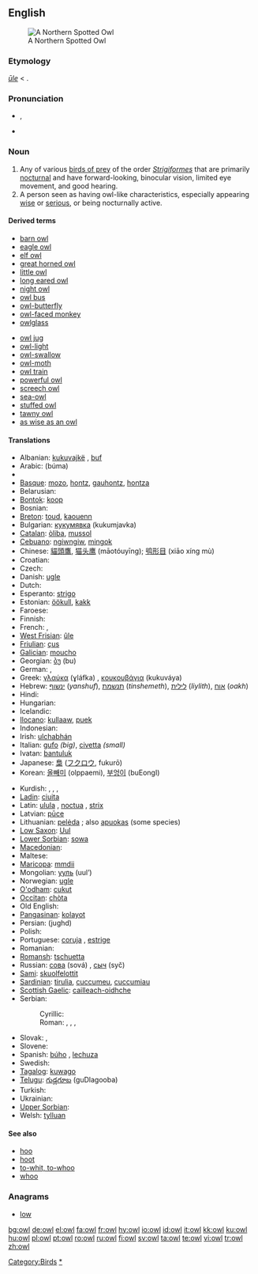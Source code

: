 {{see|Owl}}
{{wikipedia}}
==English==
[[Image:Northern Spotted Owl.USFWS-thumb.jpg|thumb|right|A Northern Spotted Owl]]

===Etymology===
{{OE.}} ''[[ule|ūle]]'' < {{Ger.}}.

===Pronunciation===
* {{IPA|/aʊl/}}, {{SAMPA|/aUl/}}
* {{audio|en-us-owl.ogg|Audio (US)}}
*: {{rhymes|aʊl}}

===Noun===
{{en-noun}}

# Any of various [[bird of prey|birds of prey]] of the order ''[[Strigiformes]]'' that are primarily [[nocturnal]] and have forward-looking, binocular vision, limited eye movement, and good hearing.
# A person seen as having owl-like characteristics, especially appearing [[wise]] or [[serious]], or being nocturnally active.

====Derived terms====
{{rel-top|terms derived from "owl"}}
* [[barn owl]]
* [[eagle owl]]
* [[elf owl]]
* [[great horned owl]]
* [[little owl]]
* [[long eared owl]]
* [[night owl]]
* [[owl bus]]
* [[owl-butterfly]]
* [[owl-faced monkey]]
* [[owlglass]]
{{rel-mid}}
* [[owl jug]]
* [[owl-light]]
* [[owl-swallow]]
* [[owl-moth]]
* [[owl train]]
* [[powerful owl]]
* [[screech owl]]
* [[sea-owl]]
* [[stuffed owl]]
* [[tawny owl]]
* [[as wise as an owl]]
{{rel-bottom}}

====Translations====
{{trans-top|a bird}}
* Albanian: [[kukuvajkë]] {{f}}, [[buf]] {{m}}
* Arabic: {{Arab|[[بومة]]}} (búma) {{f}}
* {{trreq|Armenian}}
* [[Basque]]: [[mozo]], [[hontz]], [[gauhontz]], [[hontza]]
* Belarusian: {{t-|be|сава|f|tr=sava|sc=Cyrl|xs=Belarusian}}
* [[Bontok]]: [[koop]]
* Bosnian: {{t-|bs|sova|f}}
* [[Breton]]: [[toud]], [[kaouenn]]
* Bulgarian: [[кукумявка]] (kukumjavka)
* [[Catalan]]: [[òliba]], [[mussol]]
* [[Cebuano]]: [[ngiwngiw]], [[mingok]]
* Chinese: [[貓頭鷹]], [[猫头鹰]] (māotóuyīng); [[鸮形目]] (xiāo xíng mù)
* Croatian: {{t+|hr|sova|f}}
* Czech: {{t-|cs|sova|f}}
* Danish: [[ugle]]
* Dutch: {{t+|nl|uil|m}}
* Esperanto: [[strigo]]
* Estonian: [[öökull]], [[kakk]]
* Faroese: {{t-|fo|ugla|xs=Faroese}}
* Finnish: {{t+|fi|pöllö}}
* French: {{t+|fr|hibou|m}}, {{t+|fr|chouette|f}}
* [[West Frisian]]: [[ûle]]
* [[Friulian]]: [[çus]]
* [[Galician]]: [[moucho]] {{m}}
* Georgian: [[ბუ]] (bu)
* German: {{t+|de|Eule|f}}, {{t+|de|Uhu|m}}
* Greek: [[γλαύκα]] (ɣláfka) {{f}}, [[κουκουβάγια]] (kukuváya) {{f}}
* Hebrew: [[ינשוף]] (''yanshuf''), [[תנשמת]] (''tinshemeth''), [[לילית]] (''liylith''), [[אוח]] (''oakh'')
* Hindi: {{t-|hi|उल्लू|m|sc=Deva|xs=Hindi}}
* Hungarian: {{t+|hu|bagoly}}
* Icelandic: {{t+|is|ugla}}
* [[Ilocano]]: [[kullaaw]], [[puek]]
* Indonesian: {{t+|id|burung hantu|xs=Indonesian}}
* Irish: [[ulchabhán]]
* Italian: [[gufo]] {{m}} ''(big)'', [[civetta]] {{f}} ''(small)''
* Ivatan: [[bantuluk]]
* Japanese: [[梟]] ([[フクロウ]], fukurō)
* Korean: [[올빼미]] (olppaemi), [[부엉이]] (buEongI)
{{trans-mid}}
* Kurdish: {{t+|ku|kund}}, {{t+|ku|bu}}, {{t|ku|pû}}, {{t+|ku|pepûk}}
* [[Ladin]]: [[ciuita]]
* Latin: [[ulula]] {{f}}, [[noctua]] {{f}}, [[strix]] {{f}}
* Latvian: [[pūce]]
* Lithuanian: [[pelėda]] {{f}}; also [[apuokas]] {{m}} (some species)
* [[Low Saxon]]: [[Uul]] {{f}}
* [[Lower Sorbian]]: [[sowa]]
* [[Macedonian]]: {{t|mk|був|tr=buv|sc=Cyrl|xs=Macedonian}}
* Maltese: {{t-|mt|kokka|xs=Maltese}}
* [[Maricopa]]: [[mmdii]]
* Mongolian: [[ууль]] (uul’)
* Norwegian: [[ugle]]
* [[O'odham]]: [[cukut]]
* [[Occitan]]: [[chòta]]
* Old English: {{t-|ang|ule|alt=ūle|xs=Old English}}
* [[Pangasinan]]: [[kolayot]]
* Persian: {{fa-Arab|[[جغد]]}} (jughd)
* Polish: {{t+|pl|sowa|f}}
* Portuguese: [[coruja]] {{f}}, [[estrige]] {{f}}
* Romanian: {{t+|ro|bufniţă}}
* [[Romansh]]: [[tschuetta]]
* Russian: [[сова]] (sová) {{f}}, [[сыч]] (syč) {{m}}
* [[Sami]]: [[skuolfelottit]]
* [[Sardinian]]: [[tirulia]], [[cuccumeu]], [[cuccumiau]]
* [[Scottish Gaelic]]: [[cailleach-oidhche]] {{f}}
* Serbian:
*: Cyrillic: {{t-|sr|сова|f|sc=Cyrl}}
*: Roman: {{t-|sr|sova|f}}, {{t|sr|jeja|f}}, {{t|sr|jejina|f}}, {{t|sr|buljina|f}}
* Slovak: {{t-|sk|sova|f}}, {{t-|sk|výr|m}}
* Slovene: {{t+|sl|sova|f}}
* Spanish: [[búho]] {{m}}, [[lechuza]] {{f}}
* Swedish: {{t+|sv|uggla}}
* [[Tagalog]]: [[kuwago]]
* [[Telugu]]: [[గుడ్లగూబ]] (guDlagooba)
* Turkish: {{t+|tr|baykuş}}
* Ukrainian: {{t-|uk|сова|f|tr=sova|sc=Cyrl|xs=Ukrainian}}
* [[Upper Sorbian]]: {{tø|hsb|sowa|f|xs=Upper Sorbian}}
* Welsh: [[tylluan]]
{{trans-bottom}}

====See also====
* [[hoo]]
* [[hoot]]
* [[to-whit, to-whoo]]
* [[whoo]]

===Anagrams===
* [[low]]

[[Category:Birds]]
[[Category:Owls|*]]

[[bg:owl]]
[[de:owl]]
[[el:owl]]
[[fa:owl]]
[[fr:owl]]
[[hy:owl]]
[[io:owl]]
[[id:owl]]
[[it:owl]]
[[kk:owl]]
[[ku:owl]]
[[hu:owl]]
[[pl:owl]]
[[pt:owl]]
[[ro:owl]]
[[ru:owl]]
[[fi:owl]]
[[sv:owl]]
[[ta:owl]]
[[te:owl]]
[[vi:owl]]
[[tr:owl]]
[[zh:owl]]
